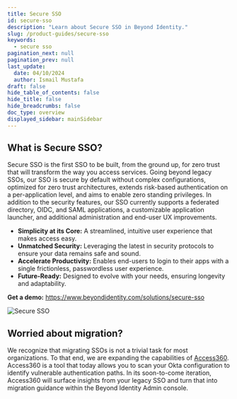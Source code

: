 ```yaml
---
title: Secure SSO
id: secure-sso
description: "Learn about Secure SSO in Beyond Identity."
slug: /product-guides/secure-sso
keywords:
  - secure sso
pagination_next: null
pagination_prev: null
last_update:
  date: 04/10/2024
  author: Ismail Mustafa
draft: false
hide_table_of_contents: false
hide_title: false
hide_breadcrumbs: false
doc_type: overview
displayed_sidebar: mainSidebar
---
```


## What is Secure SSO?

Secure SSO is the first SSO to be built, from the ground up, for zero trust that will transform the way you access services. Going beyond legacy SSOs, our SSO is secure by default without complex configurations, optimized for zero trust architectures, extends risk-based authentication on a per-application level, and aims to enable zero standing privileges. In addition to the security features, our SSO currently supports a federated directory, OIDC, and SAML applications, a customizable application launcher, and additional administration and end-user UX improvements. 

- **Simplicity at its Core:** A streamlined, intuitive user experience that makes access easy.
- **Unmatched Security:** Leveraging the latest in security protocols to ensure your data remains safe and sound.
- **Accelerate Productivity:** Enables end-users to login to their apps with a single frictionless, passwordless user experience.
- **Future-Ready:** Designed to evolve with your needs, ensuring longevity and adaptability.

**Get a demo:** https://www.beyondidentity.com/solutions/secure-sso

![Secure SSO](../images/secure-sso.png)

## Worried about migration? 
We recognize that migrating SSOs is not a trivial task for most organizations. To that end, we are expanding the capabilities of [Access360](access360.mdx). Access360 is a tool that today allows you to scan your Okta configuration to identify vulnerable authentication paths. In its soon-to-come iteration, Access360 will surface insights from your legacy SSO and turn that into migration guidance within the Beyond Identity Admin console.

